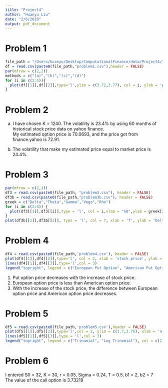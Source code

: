 ```yaml
---
title: "Project4"
author: "Huanyu Liu"
date: "2/6/2019"
output: pdf_document
---
```


# Problem 1

```r
file_path = "/Users/huanyu/Desktop/ComputationalFinance/data/Project4/"
df = read.csv(paste0(file_path,"problem1.csv"),header = FALSE)
par(mfrow = c(2,2))
methods = c("(a)","(b)","(c)","(d)")
for (i in c(2:5)){
  plot(df[[1]],df[[2]],type='l',ylim = c(3.72,3.77), col = i, ylab = 'price', xlab = 'n', main = paste0("Binomial Method ",methods[i-1]))
}
```

# Problem 2
(a) I have chosen K = 1240. The volatility is 23.4% by using 60 months of historical stock price data on yahoo finance.  
My estimated option price is 70.0693, and the price got from finance.yahoo is 72.91.

(b) The volatility that make my estimated price equal to market price is 24.4%.

# Problem 3

```r
par(mfrow = c(2,3))
df3 = read.csv(paste0(file_path, "problem3.csv"), header = FALSE)
df3b = read.csv(paste0(file_path,"problem3b.csv"), header = FALSE)
greek = c("Delta","Theta","Gamma","Vega","Rho")
for (i in c(2:6)) {
  plot(df3[[1]],df3[[i]],type = 'l', col = i,xlab = "S0",ylab = greek[i - 1], main = greek[i - 1])
}
plot(df3b[[1]],df3b[[2]], type = 'l', col = 7, xlab = 'T', ylab = 'Delta', main = "Delta")
```

# Problem 4

```r
df4 = read.csv(paste0(file_path,'problem4.csv'), header = FALSE)
plot(df4[[1]],df4[[2]],type='l', col = 2, xlab = 'stock price', ylab = 'option price')
lines(df4[[1]],df4[[3]],type='l',col = 3)
legend("topright", legend = c("European Put Option", "American Put Option"), col = c(2, 3), lwd = 1.5, cex = 1.2, pch = 20)
```  
  
  
(1) Put option price decreases with the increase of stock price.  
(2) European option price is less than American option price.  
(3) With the increase of the stock price, the difference between European option price and American option price decreases.

# Problem 5

```r
df5 = read.csv(paste0(file_path,'problem5.csv'),header = FALSE)
plot(df5[[1]],df5[[2]],type='l',col = 2, ylim = c(3.7,3.76), xlab = 'n', ylab = 'option price')
lines(df5[[1]],df5[[3]],type = 'l',col = 3)
legend("topright", legend = c("Trinomial", "Log Trinomial"), col = c(2, 3), lwd = 1.5, cex = 1.2, pch = 20)
```  

# Problem 6
I entered S0 = 32, K = 30, r = 0.05, Sigma = 0.24, T = 0.5, b1 = 2, b2 = 7  
The value of the call option is 3.73219
